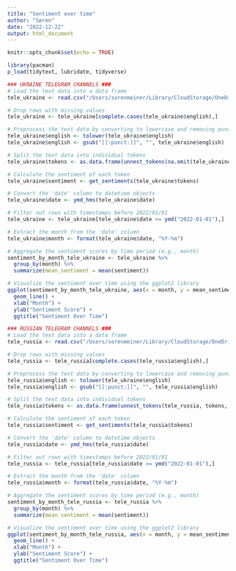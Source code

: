 ```yaml
---
title: "Sentiment over time"
author: "Søren"
date: "2022-12-22"
output: html_document
---
```


```r
knitr::opts_chunk$set(echo = TRUE)
```

```r
library(pacman)
p_load(tidytext, lubridate, tidyverse)
```

```r
### UKRAINE TELEGRAM CHANNELS ###
# Load the text data into a data frame
tele_ukraine <- read.csv("/Users/sorenmeiner/Library/CloudStorage/OneDrive-Aarhusuniversitet/CogComm exam/telegram-analysis-master/csv_data/ukraine_translate_final.csv")

# Drop rows with missing values
tele_ukraine <- tele_ukraine[complete.cases(tele_ukraine$english),]

# Preprocess the text data by converting to lowercase and removing punctuation
tele_ukraine$english <- tolower(tele_ukraine$english)
tele_ukraine$english <- gsub("[[:punct:]]", "", tele_ukraine$english)

# Split the text data into individual tokens
tele_ukraine$tokens <- as.data.frame(unnest_tokens(na.omit(tele_ukraine), tokens, english))

# Calculate the sentiment of each token
tele_ukraine$sentiment <- get_sentiments(tele_ukraine$tokens)

# Convert the 'date' column to datetime objects
tele_ukraine$date <- ymd_hms(tele_ukraine$date)

# Filter out rows with timestamps before 2022/01/01
tele_ukraine <- tele_ukraine[tele_ukraine$date >= ymd("2022-01-01"),]

# Extract the month from the 'date' column
tele_ukraine$month <- format(tele_ukraine$date, "%Y-%m")

# Aggregate the sentiment scores by time period (e.g., month)
sentiment_by_month_tele_ukraine <- tele_ukraine %>%
  group_by(month) %>%
  summarize(mean_sentiment = mean(sentiment))

# Visualize the sentiment over time using the ggplot2 library
ggplot(sentiment_by_month_tele_ukraine, aes(x = month, y = mean_sentiment)) +
  geom_line() +
  xlab("Month") +
  ylab("Sentiment Score") +
  ggtitle("Sentiment Over Time")

```

```r
### RUSSIAN TELEGRAM CHANNELS ###
# Load the text data into a data frame
tele_russia <- read.csv("/Users/sorenmeiner/Library/CloudStorage/OneDrive-Aarhusuniversitet/CogComm exam/telegram-analysis-master/csv_data/russia_translate_final.csv")

# Drop rows with missing values
tele_russia <- tele_russia[complete.cases(tele_russia$english),]

# Preprocess the text data by converting to lowercase and removing punctuation
tele_russia$english <- tolower(tele_ukraine$english)
tele_russia$english <- gsub("[[:punct:]]", "", tele_russia$english)

# Split the text data into individual tokens
tele_russia$tokens <- as.data.frame(unnest_tokens(tele_russia, tokens, english))

# Calculate the sentiment of each token
tele_russia$sentiment <- get_sentiments(tele_russia$tokens)

# Convert the 'date' column to datetime objects
tele_russia$date <- ymd_hms(tele_russia$date)

# Filter out rows with timestamps before 2022/01/01
tele_russia <- tele_russia[tele_russia$date >= ymd("2022-01-01"),]

# Extract the month from the 'date' column
tele_russia$month <- format(tele_russia$date, "%Y-%m")

# Aggregate the sentiment scores by time period (e.g., month)
sentiment_by_month_tele_russia <- tele_russia %>%
  group_by(month) %>%
  summarize(mean_sentiment = mean(sentiment))

# Visualize the sentiment over time using the ggplot2 library
ggplot(sentiment_by_month_tele_russia, aes(x = month, y = mean_sentiment)) +
  geom_line() +
  xlab("Month") +
  ylab("Sentiment Score") +
  ggtitle("Sentiment Over Time")


```


